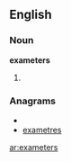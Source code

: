 ==English==

===Noun===
'''exameters'''

# {{plural of|[[exameter]]}}

===Anagrams===
* {{alphagram|aeeemrstx}}
* [[exametres#English|exametres]]


[[ar:exameters]]
